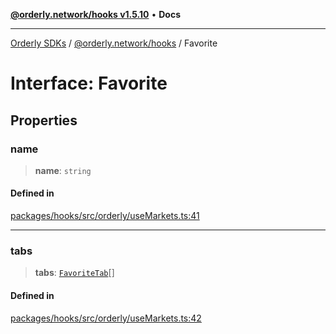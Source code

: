 [**@orderly.network/hooks v1.5.10**](/sdks/tech-doc/@orderly.network/hooks/README) • **Docs**

***

[Orderly SDKs](/sdks/tech-doc/packages) / [@orderly.network/hooks](/sdks/tech-doc/@orderly.network/hooks/README) / Favorite

# Interface: Favorite

## Properties

### name

> **name**: `string`

#### Defined in

[packages/hooks/src/orderly/useMarkets.ts:41](https://github.com/OrderlyNetwork/js-sdk/blob/554ae704783e3b83c40bb234a899e8f02987d9b6/packages/hooks/src/orderly/useMarkets.ts#L41)

***

### tabs

> **tabs**: [`FavoriteTab`](FavoriteTab)[]

#### Defined in

[packages/hooks/src/orderly/useMarkets.ts:42](https://github.com/OrderlyNetwork/js-sdk/blob/554ae704783e3b83c40bb234a899e8f02987d9b6/packages/hooks/src/orderly/useMarkets.ts#L42)
